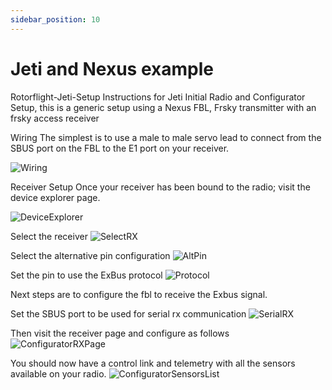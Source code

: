 ```yaml
---
sidebar_position: 10
---
```


# Jeti and Nexus example 

Rotorflight-Jeti-Setup
Instructions for Jeti Initial Radio and Configurator Setup, this is a generic setup using a Nexus FBL, Frsky transmitter with an frsky access receiver

Wiring
The simplest is to use a male to male servo lead to connect from the SBUS port on the FBL to the E1 port on your receiver.

![Wiring](./img/rx-wiring.png)

Receiver Setup
Once your receiver has been bound to the radio; visit the device explorer page.

![DeviceExplorer](./img/rc-dv-explorer.png)

Select the receiver
![SelectRX](./img/rx-select-rx.png)

Select the alternative pin configuration
![AltPin](./img/rx-alt-pin.png)

Set the pin to use the ExBus protocol
![Protocol](./img/rx-set-protocol.png)

Next steps are to configure the fbl to receive the Exbus signal.

Set the SBUS port to be used for serial rx communication
![SerialRX](./img/serialrx.png)

Then visit the receiver page and configure as follows
![ConfiguratorRXPage](./img/receiver.png)

You should now have a control link and telemetry with all the sensors available on your radio.
![ConfiguratorSensorsList](./img/sensors-list.png)